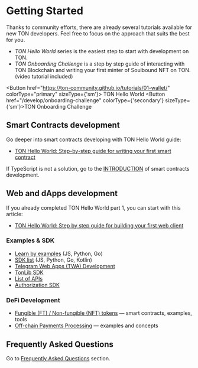 
# Getting Started

Thanks to community efforts, there are already several tutorials available for new TON developers. Feel free to focus on the approach that suits the best for you.

- _TON Hello World_ series is the easiest step to start with development on TON.
- _TON Onboarding Challenge_ is a step by step guide of interacting with TON Blockchain and writing your first minter of Soulbound NFT on TON. (video tutorial included)

<Button href="https://ton-community.github.io/tutorials/01-wallet/"
        colorType="primary" sizeType={'sm'}>
  TON Hello World
</Button>
<Button href="/develop/onboarding-challenge" colorType={'secondary'} sizeType={'sm'}>TON Onboarding Challenge</Button>


[//]: # (- [TON Hello World part 1: Step by step guide for working with your first TON wallet]&#40;https://ton-community.github.io/tutorials/01-wallet/&#41;)

[//]: # (- [TON Onboarding Challenge: Mine your first Soulbound NFT on TON]&#40;/develop/onboarding-challenge&#41;)

## Smart Contracts development

Go deeper into smart contracts developing with TON Hello World guide:

* [TON Hello World: Step-by-step guide for writing your first smart contract](https://ton-community.github.io/tutorials/02-contract/)


If TypeScript is not a solution, go to the [INTRODUCTION](/develop/smart-contracts) of smart contracts development.

## Web and dApps development

If you already completed TON Hello World part 1, you can start with this article:  

- [TON Hello World: Step by step guide for building your first web client](https://ton-community.github.io/tutorials/03-client/)

### Examples & SDK

* [Learn by examples](/develop/dapps/#examples) (JS, Python, Go)
* [SDK list](/develop/dapps/#sdk) (JS, Python, Go, Kotlin)
* [Telegram Web Apps (TWA) Development](/develop/dapps/#telegram-webapps-twa)
* [TonLib SDK](/develop/dapps/#tonlib-sdk)
* [List of APIs](/develop/dapps/#apis)
* [Authorization SDK](/develop/dapps/#authorization-sdk)

### DeFi Development

* [Fungible (FT) / Non-fungible (NFT) tokens](/develop/dapps/defi/tokens) — smart contracts, examples, tools
* [Off-chain Payments Processing](/develop/dapps/asset-processing) — examples and concepts


## Frequently Asked Questions

Go to [Frequently Asked Questions](/develop/howto/faq) section.